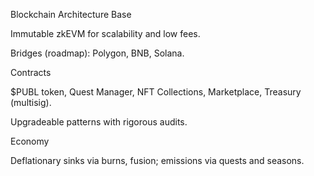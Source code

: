 Blockchain Architecture
Base

Immutable zkEVM for scalability and low fees.

Bridges (roadmap): Polygon, BNB, Solana.

Contracts

$PUBL token, Quest Manager, NFT Collections, Marketplace, Treasury (multisig).

Upgradeable patterns with rigorous audits.

Economy

Deflationary sinks via burns, fusion; emissions via quests and seasons.
